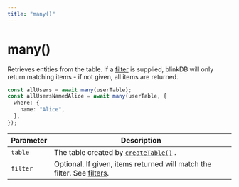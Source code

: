 ```yaml
---
title: "many()"
---
```


# many()

Retrieves entities from the table. If a [filter](/docs/filters) is supplied, blinkDB will only
return matching items - if not given, all items are returned.

```ts
const allUsers = await many(userTable);
const allUsersNamedAlice = await many(userTable, {
  where: {
    name: "Alice",
  },
});
```

| Parameter | Description                                                                             |
| --------- | --------------------------------------------------------------------------------------- |
| `table`   | The table created by [`createTable()`](/docs/reference/createtable) .                   |
| `filter`  | Optional. If given, items returned will match the filter. See [filters](/docs/filters). |
